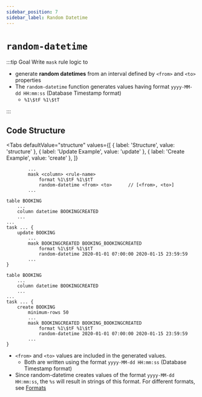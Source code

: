 ```yaml
---
sidebar_position: 7
sidebar_label: Random Datetime
---
```



# `random-datetime`

:::tip Goal
Write `mask` rule logic to

- generate **random datetimes** from an interval defined by `<from>` and `<to>` properties
- The `random-datetime` function generates values having format `yyyy-MM-dd HH:mm:ss` (Database Timestamp format)
  - `%1\$tF %1\$tT`

:::

## Code Structure

<Tabs
  defaultValue="structure"
  values={[
    { label: 'Structure', value: 'structure' },
    { label: 'Update Example', value: 'update' },
	{ label: 'Create Example', value: 'create' },
  ]}
>

<TabItem value="structure">

```ano
        ...
        mask <column> <rule-name>
            format %1\$tF %1\$tT
            random-datetime <from> <to>      // [<from>, <to>]
        ...
```

</TabItem>

<TabItem value="update">

```ano
table BOOKING
    ...
    column datetime BOOKINGCREATED
    ...
...
task ... {
    update BOOKING
        ...
        mask BOOKINGCREATED BOOKING_BOOKINGCREATED
            format %1\$tF %1\$tT
            random-datetime 2020-01-01 07:00:00 2020-01-15 23:59:59
        ...
}
```

</TabItem>

<TabItem value="create">

```ano
table BOOKING
    ...
    column datetime BOOKINGCREATED
    ...
...
task ... {
    create BOOKING
        minimum-rows 50
        ...
        mask BOOKINGCREATED BOOKING_BOOKINGCREATED
            format %1\$tF %1\$tT
            random-datetime 2020-01-01 07:00:00 2020-01-15 23:59:59
        ...
}
```

</TabItem>

</Tabs>

- `<from>` and `<to>` values are included in the generated values.
  - Both are written using the format `yyyy-MM-dd HH:mm:ss` (Database Timestamp format)
- Since random-datetime creates values of the format `yyyy-MM-dd HH:mm:ss`, the `%s` will result in strings of this format. For different formats, see [Formats](#)
